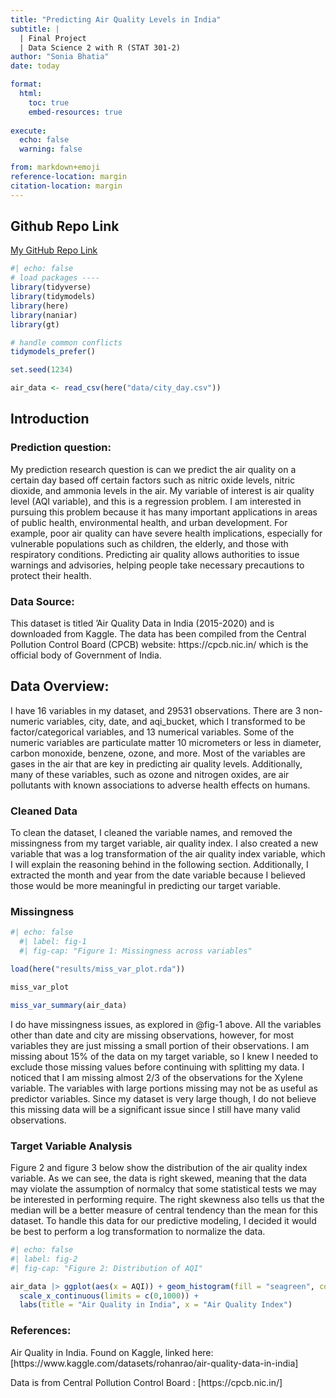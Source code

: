 ```yaml
---
title: "Predicting Air Quality Levels in India"
subtitle: |
  | Final Project 
  | Data Science 2 with R (STAT 301-2)
author: "Sonia Bhatia"
date: today

format:
  html:
    toc: true
    embed-resources: true
    
execute:
  echo: false
  warning: false

from: markdown+emoji 
reference-location: margin
citation-location: margin
---
```




::: {.callout-tip icon=false}

## Github Repo Link

[My GitHub Repo Link](https://github.com/stat301-2-2024-winter/final-project-2-soniab101)

:::

```r
#| echo: false
# load packages ----
library(tidyverse)
library(tidymodels)
library(here)
library(naniar)
library(gt)

# handle common conflicts
tidymodels_prefer()

set.seed(1234)

air_data <- read_csv(here("data/city_day.csv"))
```

## Introduction

### Prediction question:

My prediction research question is can we predict the air quality on a certain day based off certain factors such as nitric oxide levels, nitric dioxide, and ammonia levels in the air. My variable of interest is air quality level (AQI variable), and this is a regression problem. I am interested in pursuing this problem because it has many important applications in areas of public health, environmental health, and urban development. For example, poor air quality can have severe health implications, especially for vulnerable populations such as children, the elderly, and those with respiratory conditions. Predicting air quality allows authorities to issue warnings and advisories, helping people take necessary precautions to protect their health.


### Data Source:

This dataset is titled ’Air Quality Data in India (2015-2020) and is downloaded from Kaggle. The data has been compiled from the Central Pollution Control Board (CPCB) website: https://cpcb.nic.in/ which is the official body of Government of India. 


## Data Overview:
I have 16 variables in my dataset, and 29531 observations. There are 3 non-numeric variables, city, date, and aqi_bucket, which I transformed to be factor/categorical variables, and 13 numerical variables. Some of the numeric variables are particulate matter 10 micrometers or less in diameter, carbon monoxide, benzene, ozone, and more. Most of the variables are gases in the air that are key in predicting air quality levels. Additionally, many of these variables, such as ozone and nitrogen oxides, are air pollutants with known associations to adverse health effects on humans.


### Cleaned Data

To clean the dataset, I cleaned the variable names, and removed the missingness from my target variable, air quality index. I also created a new variable that was a log transformation of the air quality index variable, which I will explain the reasoning behind in the following section. Additionally, I extracted the month and year from the date variable because I believed those would be more meaningful in predicting our target variable.


### Missingness

```r
#| echo: false
  #| label: fig-1
  #| fig-cap: "Figure 1: Missingness across variables"

load(here("results/miss_var_plot.rda"))

miss_var_plot

miss_var_summary(air_data)
```


I do have missingness issues, as explored in @fig-1 
above. All the variables other than date and city are missing observations, however, for most variables they are just missing a small portion of their observations. I am missing about 15% of the data on my target variable, so I knew I needed to exclude those missing values before continuing with splitting my data. I noticed that I am missing almost 2/3 of the observations for the Xylene variable. The variables with large portions missing may not be as useful as predictor variables. Since my dataset is very large though, I do not believe this missing data will be a significant issue since I still have many valid observations.

### Target Variable Analysis
Figure 2 and figure 3 below show the distribution of the air quality index variable. As we can see, the data is right skewed, meaning that the data may violate the assumption of normalcy that some statistical tests we may be interested in performing require. The right skewness also tells us that the median will be a better measure of central tendency than the mean for this dataset. To handle this data for our predictive modeling, I decided it would be best to perform a log transformation to normalize the data.

```r
#| echo: false
#| label: fig-2
#| fig-cap: "Figure 2: Distribution of AQI"

air_data |> ggplot(aes(x = AQI)) + geom_histogram(fill = "seagreen", color = "white", bins = 30) +
  scale_x_continuous(limits = c(0,1000)) +
  labs(title = "Air Quality in India", x = "Air Quality Index")

```

### References:

Air Quality in India. Found on Kaggle, linked here: [https://www.kaggle.com/datasets/rohanrao/air-quality-data-in-india]

Data is from Central Pollution Control Board : [https://cpcb.nic.in/]


